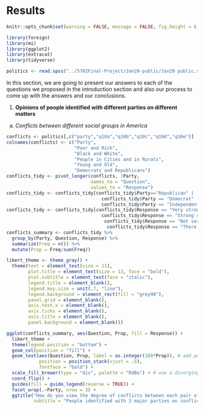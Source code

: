 # Results
```r
knitr::opts_chunk$set(warning = FALSE, message = FALSE, fig.height = 6, fig.width = 8)
```

```r
library(foreign)
library(mi)
library(ggplot2)
library(extracat)
library(tidyverse)
```

```r
politics <- read.spss("../5702Final-Project/Jan20-public/Jan20 public.sav", to.data.frame = TRUE)
```

In this section, we are going to present our answers to each of the questions we proposed in the introduction section and also our process to come up with the answers and our conclusions. 

1. **Opinions of people identified with different parties on different matters**
(a) *Conflicts between different social groups in America*
```r
conflicts <- politics[,c("party","q10a","q10b","q10c","q10d","q10e")]
colnames(conflicts) <- c("Party", 
                         "Poor and Rich", 
                         "Black and White", 
                         "People in Cities and in Rurals", 
                         "Young and Old", 
                         "Democrats and Republicans")
conflicts_tidy <- pivot_longer(conflicts, !Party, 
                               names_to = "Question", 
                               values_to = "Response")
conflicts_tidy <- conflicts_tidy[conflicts_tidy$Party=="Republican" |
                                   conflicts_tidy$Party == "Democrat" |
                                   conflicts_tidy$Party == "Independent",]
conflicts_tidy <- conflicts_tidy[conflicts_tidy$Response == "Very strong conflicts"|
                                   conflicts_tidy$Response == "Strong conflicts"|
                                    conflicts_tidy$Response == "Not very strong conflicts"|
                                     conflicts_tidy$Response == "There are not conflicts",]
conflicts_summary <- conflicts_tidy %>%
  group_by(Party, Question, Response) %>%
  summarize(Freq = n()) %>%
  mutate(Prop = Freq/sum(Freq))
```
```r
likert_theme <- theme_gray() +
  theme(text = element_text(size = 11),
        plot.title = element_text(size = 13, face = "bold"), 
        plot.subtitle = element_text(face = "italic"),
        legend.title = element_blank(),
        legend.key.size = unit(.7, "line"),
        legend.background = element_rect(fill = "grey90"),
        panel.grid = element_blank(),
        axis.text.x = element_blank(),
        axis.ticks = element_blank(),
        axis.title = element_blank(),
        panel.background = element_blank())

ggplot(conflicts_summary, aes(Question, Prop, fill = Response)) +
  likert_theme + 
  theme(legend.position = "bottom") +
  geom_col(position = "fill") +
  geom_text(aes(Question, Prop, label = as.integer(100*Prop)), # add percentage
            position = position_stack(vjust = .5),
            fontface = "bold") +
  scale_fill_brewer(type = "div", palette = "RdBu") + # use a diverging fill
  coord_flip() +
  guides(fill = guide_legend(reverse = TRUE)) +
  facet_wrap(.~Party, nrow = 3) +
  ggtitle("How do you view the degree of conflicts between each pair of groups?",
          subtitle = "People identified with 3 major parties on conflicts between 5 opposing social groups")
```

